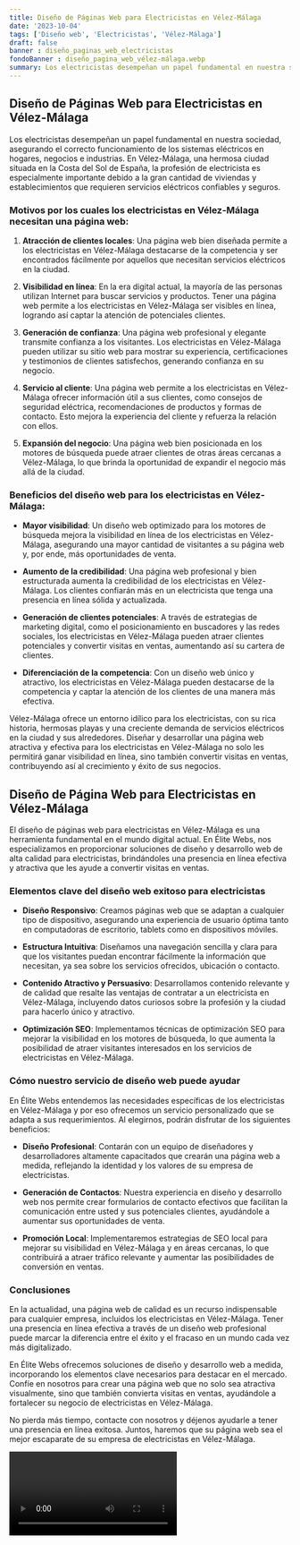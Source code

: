 ```yaml
---
title: Diseño de Páginas Web para Electricistas en Vélez-Málaga
date: '2023-10-04'
tags: ['Diseño web', 'Electricistas', 'Vélez-Málaga']
draft: false
banner : diseño_paginas_web_electricistas
fondoBanner : diseño_pagina_web_vélez-málaga.webp
summary: Los electricistas desempeñan un papel fundamental en nuestra sociedad, asegurando el correcto funcionamiento de los sistemas eléctricos en hogares, negocios e industrias. En VélezMálaga, una hermosa ciudad situada en la Costa del Sol de España, la profesión de electricista es especialmente importante debido a la gran cantidad de viviendas y establecimientos que requieren servicios eléctricos confiables y seguros.
---
```


## Diseño de Páginas Web para Electricistas en Vélez-Málaga

Los electricistas desempeñan un papel fundamental en nuestra sociedad, asegurando el correcto funcionamiento de los sistemas eléctricos en hogares, negocios e industrias. En Vélez-Málaga, una hermosa ciudad situada en la Costa del Sol de España, la profesión de electricista es especialmente importante debido a la gran cantidad de viviendas y establecimientos que requieren servicios eléctricos confiables y seguros.

### Motivos por los cuales los electricistas en Vélez-Málaga necesitan una página web:

1. **Atracción de clientes locales**: Una página web bien diseñada permite a los electricistas en Vélez-Málaga destacarse de la competencia y ser encontrados fácilmente por aquellos que necesitan servicios eléctricos en la ciudad.

2. **Visibilidad en línea**: En la era digital actual, la mayoría de las personas utilizan Internet para buscar servicios y productos. Tener una página web permite a los electricistas en Vélez-Málaga ser visibles en línea, logrando así captar la atención de potenciales clientes.

3. **Generación de confianza**: Una página web profesional y elegante transmite confianza a los visitantes. Los electricistas en Vélez-Málaga pueden utilizar su sitio web para mostrar su experiencia, certificaciones y testimonios de clientes satisfechos, generando confianza en su negocio.

4. **Servicio al cliente**: Una página web permite a los electricistas en Vélez-Málaga ofrecer información útil a sus clientes, como consejos de seguridad eléctrica, recomendaciones de productos y formas de contacto. Esto mejora la experiencia del cliente y refuerza la relación con ellos.

5. **Expansión del negocio**: Una página web bien posicionada en los motores de búsqueda puede atraer clientes de otras áreas cercanas a Vélez-Málaga, lo que brinda la oportunidad de expandir el negocio más allá de la ciudad.

### Beneficios del diseño web para los electricistas en Vélez-Málaga:

- **Mayor visibilidad**: Un diseño web optimizado para los motores de búsqueda mejora la visibilidad en línea de los electricistas en Vélez-Málaga, asegurando una mayor cantidad de visitantes a su página web y, por ende, más oportunidades de venta.

- **Aumento de la credibilidad**: Una página web profesional y bien estructurada aumenta la credibilidad de los electricistas en Vélez-Málaga. Los clientes confiarán más en un electricista que tenga una presencia en línea sólida y actualizada.

- **Generación de clientes potenciales**: A través de estrategias de marketing digital, como el posicionamiento en buscadores y las redes sociales, los electricistas en Vélez-Málaga pueden atraer clientes potenciales y convertir visitas en ventas, aumentando así su cartera de clientes.

- **Diferenciación de la competencia**: Con un diseño web único y atractivo, los electricistas en Vélez-Málaga pueden destacarse de la competencia y captar la atención de los clientes de una manera más efectiva.

Vélez-Málaga ofrece un entorno idílico para los electricistas, con su rica historia, hermosas playas y una creciente demanda de servicios eléctricos en la ciudad y sus alrededores. Diseñar y desarrollar una página web atractiva y efectiva para los electricistas en Vélez-Málaga no solo les permitirá ganar visibilidad en línea, sino también convertir visitas en ventas, contribuyendo así al crecimiento y éxito de sus negocios.

<GifSeo />

<Cta />

## Diseño de Página Web para Electricistas en Vélez-Málaga

El diseño de páginas web para electricistas en Vélez-Málaga es una herramienta fundamental en el mundo digital actual. En Élite Webs, nos especializamos en proporcionar soluciones de diseño y desarrollo web de alta calidad para electricistas, brindándoles una presencia en línea efectiva y atractiva que les ayude a convertir visitas en ventas.

### Elementos clave del diseño web exitoso para electricistas

- **Diseño Responsivo**: Creamos páginas web que se adaptan a cualquier tipo de dispositivo, asegurando una experiencia de usuario óptima tanto en computadoras de escritorio, tablets como en dispositivos móviles. 

- **Estructura Intuitiva**: Diseñamos una navegación sencilla y clara para que los visitantes puedan encontrar fácilmente la información que necesitan, ya sea sobre los servicios ofrecidos, ubicación o contacto.

- **Contenido Atractivo y Persuasivo**: Desarrollamos contenido relevante y de calidad que resalte las ventajas de contratar a un electricista en Vélez-Málaga, incluyendo datos curiosos sobre la profesión y la ciudad para hacerlo único y atractivo.

- **Optimización SEO**: Implementamos técnicas de optimización SEO para mejorar la visibilidad en los motores de búsqueda, lo que aumenta la posibilidad de atraer visitantes interesados en los servicios de electricistas en Vélez-Málaga.

### Cómo nuestro servicio de diseño web puede ayudar

En Élite Webs entendemos las necesidades específicas de los electricistas en Vélez-Málaga y por eso ofrecemos un servicio personalizado que se adapta a sus requerimientos. Al elegirnos, podrán disfrutar de los siguientes beneficios:

- **Diseño Profesional**: Contarán con un equipo de diseñadores y desarrolladores altamente capacitados que crearán una página web a medida, reflejando la identidad y los valores de su empresa de electricistas.

- **Generación de Contactos**: Nuestra experiencia en diseño y desarrollo web nos permite crear formularios de contacto efectivos que facilitan la comunicación entre usted y sus potenciales clientes, ayudándole a aumentar sus oportunidades de venta.

- **Promoción Local**: Implementaremos estrategias de SEO local para mejorar su visibilidad en Vélez-Málaga y en áreas cercanas, lo que contribuirá a atraer tráfico relevante y aumentar las posibilidades de conversión en ventas.

### Conclusiones

En la actualidad, una página web de calidad es un recurso indispensable para cualquier empresa, incluidos los electricistas en Vélez-Málaga. Tener una presencia en línea efectiva a través de un diseño web profesional puede marcar la diferencia entre el éxito y el fracaso en un mundo cada vez más digitalizado.

En Élite Webs ofrecemos soluciones de diseño y desarrollo web a medida, incorporando los elementos clave necesarios para destacar en el mercado. Confíe en nosotros para crear una página web que no solo sea atractiva visualmente, sino que también convierta visitas en ventas, ayudándole a fortalecer su negocio de electricistas en Vélez-Málaga.

No pierda más tiempo, contacte con nosotros y déjenos ayudarle a tener una presencia en línea exitosa. Juntos, haremos que su página web sea el mejor escaparate de su empresa de electricistas en Vélez-Málaga.

<Video />

<CtaBot job='Electricistas' city='Vélez-Málaga'/>

<Gmaps query='Vélez-Málaga+españa+maps' />
